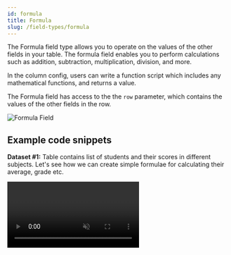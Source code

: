 ```yaml
---
id: formula
title: Formula
slug: /field-types/formula
---
```



The Formula field type allows you to operate on the values of the other fields in your table. The formula field enables you to perform calculations such as addition, subtraction, multiplication, division, and more.

In the column config, users can write a function script which includes any mathematical functions, and returns a value. 

The Formula field has access to the the `row` parameter, which contains the values of the other fields in the row.

<img src={formula1} alt="Formula Field" />


## Example code snippets

**Dataset #1:** Table contains list of students and their scores in different subjects.
Let's see how we can create simple formulae for calculating their average, grade etc.

<Video url={videoUrl} playing loop muted playsinline controls />

### Add numbers and find average
This field will calculate and store the aggregate score of the student.
- **Field Type**: Formula
- **Listener Fields**: The three score fields.
- **Output Field Type**: Number
- **Formula**: 

```js
const formula:Formula = async ({ row })=> {
    const sum = row.subject1 + row.subject2 + row.subject3
    const avg = sum/3
    return avg;
}
```

### Percentage
This field will calculate and store the percentage of the student.
- **Field Type**: Formula
- **Listener Fields**: The three score fields.
- **Output Field Type**: Percentage
- **Formula**: 
    ```js
    const formula:Formula = async ({ row })=> {
        const sum = row.subject1 + row.subject2 + row.subject3
        const avg = sum/3;
        const percentage = avg/100;
        return percentage
    }
    ```

### If-Then-Else
This field will calculate and store the grade of the student.
- **Field Type**: Formula
- **Listener Fields**: The three score fields.
- **Output Field Type**: Short Text
- **Formula**: 
```js
const formula:Formula = async ({ row })=> {
    const sum = row.subject1 + row.subject2 + row.subject3
    const avg = sum/3;
    if(avg>=90){
        return "O"
    }
    else if(avg>=80 && avg<90){
        return "A"
    }
    else if(avg>=70 && avg<80){
        return "B"
    }
    else if(avg>=60 && avg<70){
        return "C"
    }
    else if(avg>=50 && avg<60){
        return "D"
    }
    else if(avg>=40 && avg<50){
        return "E"
    }
    else{
        return "F"
    }
}
```

### Check for greater than, less than or equal to
This is a formula field which will calculate and store the result of the student, whether he passed or failed.
- **Field Type**: Formula
- **Listener Fields**: The three score fields.
- **Output Field Type**: Short Text
- **Formula**: 
```js
    const formula:Formula = async ({ row })=> {
        const avg = (row.subject1 + row.subject2 + row.subject3)/3
        return avg >= 40 ? "Pass" : "Fail"
    }
```

<hr />

**Dataset #2:** String Concatenation

Let's see how we can utilize the formula field to concatenate strings.

<Video url={videoUrl2} playing loop muted playsinline controls />

### Concatenate strings
This field will concatenate the two strings and store them as a single string.
- **Field Type**: Formula
- **Listener Fields**: The two string (Short/Long Text) fields.
- **Output Field Type**: Long Text
- **Formula**: 

```js
const formula:Formula = async ({ row })=> {
  if(row.string1==undefined && row.string2==undefined){
    return "Fields empty!"
  }
  else if(row.string1==undefined){
    return row.string2
  }
  else if(row.string2==undefined){
    return row.string1
  }
  return row.string1 + " " + row.string2
}

}
```